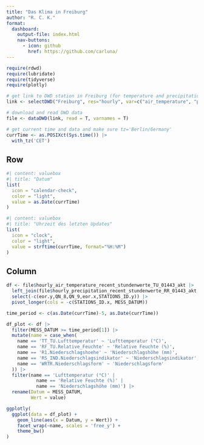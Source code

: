 ```yaml
---
title: "Das Klima in Freiburg"
author: "R. C. K."
format: 
  dashboard:
    output-file: index.html
    nav-buttons:
      - icon: github
        href: https://github.com/carluna/
---
```


```r
require(rdwd)
require(lubridate)
require(tidyverse)
require(plotly)

# get link to DWD station in Freiburg (for temperature and precipitation, hourly)
link <- selectDWD("Freiburg", res="hourly", var=c("air_temperature", "precipitation"), per="recent")

# download and read DWD data
file <- dataDWD(link, read = T, varnames = T)

# get current time and data and make sure tz='Berlin/Germany'
currTime <- as.POSIXct(Sys.time()) |> 
  with_tz('CET')


```
## Row 

```r
#| content: valuebox
#| title: "Datum"
list(
  icon = "calendar-check",
  color = "light",
  value = as.Date(currTime)
)
```

```r
#| content: valuebox
#| title: "Uhrzeit des letzten Updates"
list(
  icon = "clock",
  color = "light",
  value = strftime(currTime, format="%H:%M")
)
```


## Column 
```r
df <- file$hourly_air_temperature_recent_stundenwerte_TU_01443_akt |> 
  left_join(file$hourly_precipitation_recent_stundenwerte_RR_01443_akt, by = "MESS_DATUM") |> 
  select(-c(eor.y,QN_8,QN_9,eor.x,STATIONS_ID.y)) |> 
  pivot_longer(cols = -c(STATIONS_ID.x, MESS_DATUM))

time_period <- c(as.Date(currTime)-5, as.Date(currTime))

df_plot <- df |> 
  filter(MESS_DATUM >= time_period[1]) |> 
  mutate(name = case_when(
    name == 'TT_TU.Lufttemperatur' ~ 'Lufttemperatur (°C)',
    name == 'RF_TU.Relative_Feuchte' ~ 'Relative Feuchte (%)',
    name == 'R1.Niederschlagshoehe' ~ 'Niederschlagshöhe (mm)',
    name == 'RS_IND.Niederschlagsindikator' ~ 'Niederschlagsindikator',
    name == 'WRTR.Niederschlagsform' ~ 'Niederschlagsform'
  )) |> 
  filter(name == 'Lufttemperatur (°C)' | 
           name == 'Relative Feuchte (%)' |
           name == 'Niederschlagshöhe (mm)') |> 
  rename(Datum = MESS_DATUM,
         Wert = value)

ggplotly(
  ggplot(data = df_plot) + 
    geom_line(aes(x = Datum, y = Wert)) + 
    facet_wrap(~name, scales = 'free_y') +
    theme_bw()
)
```
